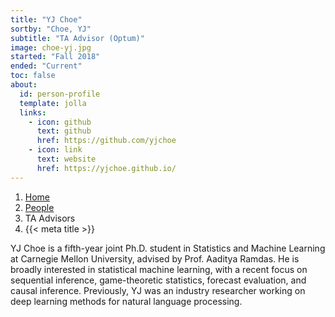 ```yaml
---
title: "YJ Choe"
sortby: "Choe, YJ"
subtitle: "TA Advisor (Optum)"
image: choe-yj.jpg
started: "Fall 2018"
ended: "Current"
toc: false
about:
  id: person-profile
  template: jolla
  links:
    - icon: github
      text: github
      href: https://github.com/yjchoe
    - icon: link
      text: website
      href: https://yjchoe.github.io/
---
```


```{=html}
<nav aria-label="breadcrumb">
  <ol class="breadcrumb">
    <li class="breadcrumb-item"><a href="../../index.html">Home</a></li>
    <li class="breadcrumb-item"><a href="../../people.html">People</a></li>
    <li class="breadcrumb-item active">TA Advisors</li>
    <li class="breadcrumb-item active" aria-current="page">{{< meta title >}}</li>
  </ol>
</nav>
```

:::{#person-profile}
:::

YJ Choe is a fifth-year joint Ph.D. student in Statistics and Machine Learning
at Carnegie Mellon University, advised by Prof. Aaditya Ramdas. He is broadly
interested in statistical machine learning, with a recent focus on sequential
inference, game-theoretic statistics, forecast evaluation, and causal inference.
Previously, YJ was an industry researcher working on deep learning methods for
natural language processing.

